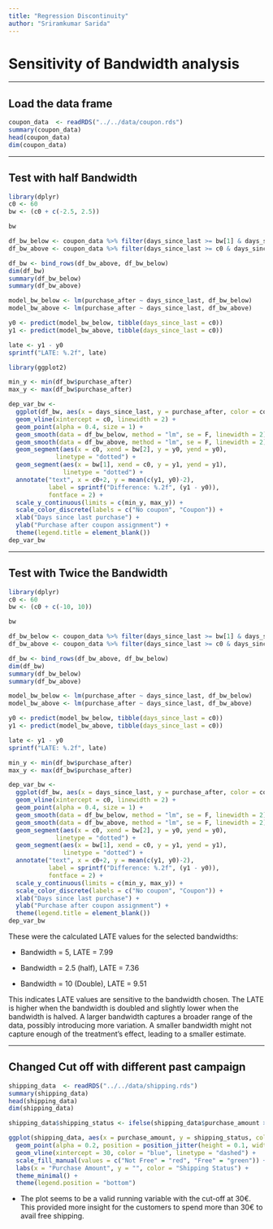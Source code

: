 ```yaml
---
title: "Regression Discontinuity"
author: "Sriramkumar Sarida"
---
```


# Sensitivity of Bandwidth analysis

------------------------------------------------------------------------

## Load the data frame

```r
coupon_data  <- readRDS("../../data/coupon.rds")
summary(coupon_data)
head(coupon_data)
dim(coupon_data)
```

------------------------------------------------------------------------

## Test with half Bandwidth

```r
library(dplyr)
c0 <- 60
bw <- (c0 + c(-2.5, 2.5))

bw

df_bw_below <- coupon_data %>% filter(days_since_last >= bw[1] & days_since_last < c0)
df_bw_above <- coupon_data %>% filter(days_since_last >= c0 & days_since_last <= bw[2])

df_bw <- bind_rows(df_bw_above, df_bw_below)
dim(df_bw)
summary(df_bw_below)
summary(df_bw_above)

```

```r
model_bw_below <- lm(purchase_after ~ days_since_last, df_bw_below)
model_bw_above <- lm(purchase_after ~ days_since_last, df_bw_above)

y0 <- predict(model_bw_below, tibble(days_since_last = c0))
y1 <- predict(model_bw_above, tibble(days_since_last = c0))

late <- y1 - y0
sprintf("LATE: %.2f", late)
```

```r
library(ggplot2)

min_y <- min(df_bw$purchase_after)
max_y <- max(df_bw$purchase_after)

dep_var_bw <- 
  ggplot(df_bw, aes(x = days_since_last, y = purchase_after, color = coupon)) +
  geom_vline(xintercept = c0, linewidth = 2) +
  geom_point(alpha = 0.4, size = 1) +
  geom_smooth(data = df_bw_below, method = "lm", se = F, linewidth = 2) +
  geom_smooth(data = df_bw_above, method = "lm", se = F, linewidth = 2) +
  geom_segment(aes(x = c0, xend = bw[2], y = y0, yend = y0),
             linetype = "dotted") +
  geom_segment(aes(x = bw[1], xend = c0, y = y1, yend = y1),
               linetype = "dotted") +
  annotate("text", x = c0+2, y = mean(c(y1, y0)-2),
           label = sprintf("Difference: %.2f", (y1 - y0)),
           fontface = 2) +
  scale_y_continuous(limits = c(min_y, max_y)) + 
  scale_color_discrete(labels = c("No coupon", "Coupon")) +
  xlab("Days since last purchase") +
  ylab("Purchase after coupon assignment") +
  theme(legend.title = element_blank())
dep_var_bw
```

------------------------------------------------------------------------

## Test with Twice the Bandwidth

```r
library(dplyr)
c0 <- 60
bw <- (c0 + c(-10, 10))

bw

df_bw_below <- coupon_data %>% filter(days_since_last >= bw[1] & days_since_last < c0)
df_bw_above <- coupon_data %>% filter(days_since_last >= c0 & days_since_last <= bw[2])

df_bw <- bind_rows(df_bw_above, df_bw_below)
dim(df_bw)
summary(df_bw_below)
summary(df_bw_above)

```

```r
model_bw_below <- lm(purchase_after ~ days_since_last, df_bw_below)
model_bw_above <- lm(purchase_after ~ days_since_last, df_bw_above)

y0 <- predict(model_bw_below, tibble(days_since_last = c0))
y1 <- predict(model_bw_above, tibble(days_since_last = c0))

late <- y1 - y0
sprintf("LATE: %.2f", late)
```

```r
min_y <- min(df_bw$purchase_after)
max_y <- max(df_bw$purchase_after)

dep_var_bw <- 
  ggplot(df_bw, aes(x = days_since_last, y = purchase_after, color = coupon)) +
  geom_vline(xintercept = c0, linewidth = 2) +
  geom_point(alpha = 0.4, size = 1) +
  geom_smooth(data = df_bw_below, method = "lm", se = F, linewidth = 2) +
  geom_smooth(data = df_bw_above, method = "lm", se = F, linewidth = 2) +
  geom_segment(aes(x = c0, xend = bw[2], y = y0, yend = y0),
             linetype = "dotted") +
  geom_segment(aes(x = bw[1], xend = c0, y = y1, yend = y1),
               linetype = "dotted") +
  annotate("text", x = c0+2, y = mean(c(y1, y0)-2),
           label = sprintf("Difference: %.2f", (y1 - y0)),
           fontface = 2) +
  scale_y_continuous(limits = c(min_y, max_y)) + 
  scale_color_discrete(labels = c("No coupon", "Coupon")) +
  xlab("Days since last purchase") +
  ylab("Purchase after coupon assignment") +
  theme(legend.title = element_blank())
dep_var_bw
```

These were the calculated LATE values for the selected bandwidths:

-   Bandwidth = 5, LATE = 7.99

-   Bandwidth = 2.5 (half), LATE = 7.36

-   Bandwidth = 10 (Double), LATE = 9.51

This indicates LATE values are sensitive to the bandwidth chosen. The LATE is higher when the bandwidth is doubled and slightly lower when the bandwidth is halved. A larger bandwidth captures a broader range of the data, possibly introducing more variation. A smaller bandwidth might not capture enough of the treatment's effect, leading to a smaller estimate.

------------------------------------------------------------------------

## Changed Cut off with different past campaign

```r
shipping_data  <- readRDS("../../data/shipping.rds")
summary(shipping_data)
head(shipping_data)
dim(shipping_data)
```

```r
shipping_data$shipping_status <- ifelse(shipping_data$purchase_amount > 30, "Free", "Not Free")

ggplot(shipping_data, aes(x = purchase_amount, y = shipping_status, color = shipping_status)) +
  geom_point(alpha = 0.2, position = position_jitter(height = 0.1, width = 0)) +
  geom_vline(xintercept = 30, color = "blue", linetype = "dashed") +
  scale_fill_manual(values = c("Not Free" = "red", "Free" = "green")) +
  labs(x = "Purchase Amount", y = "", color = "Shipping Status") +
  theme_minimal() +
  theme(legend.position = "bottom")
```

-   The plot seems to be a valid running variable with the cut-off at 30€. This provided more insight for the customers to spend more than 30€ to avail free shipping.
